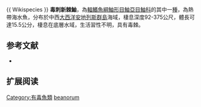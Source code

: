 {{Speciesbox
| name = 毒刺新棘鮋
| image = 
| image_width = 250px
| status = NE
| status_system = IUCN3.1
| genus = Neomerinthe
| species = beanorum
| authority = Evermann & Marsh, 1900 
| synonyms = *''Pontinus beanorum ,Evermann & Marsh, 1900 ''
}}{{ Wikispecies }}
'''毒刺新棘鮋'''，為[[輻鰭魚綱|輻鰭魚綱]][[鮋形目|鮋形目]][[鮋亞目|鮋亞目]][[鮋科|鮋科]]的其中一[[種|種]]，為熱帶海水魚，分布於中西[[大西洋|大西洋]][[安地列斯群島|安地列斯群島]]海域，棲息深度92-375公尺，體長可達15.5公分，棲息在底層水域，生活習性不明，具有毒棘。
==参考文献==
*{{FishBase_species|genus=Neomerinthe|species=beanorum|year=2014|month=6}}

== 扩展阅读 ==
{{refbegin}}
{{wikispecies-inline|Neomerinthe beanorum|毒刺新棘鮋}}
{{refend}}
{{Taxonbar|from=Q2355494}}

[[Category:有毒魚類|Category:有毒魚類]]
[[Category:新棘鮋屬|beanorum]]


{{鮋形目小作品}}
